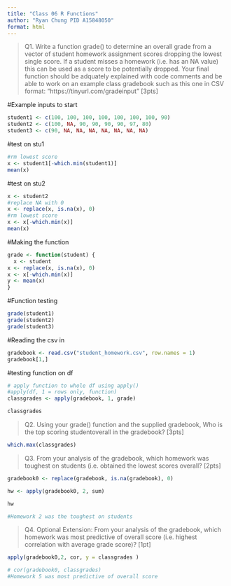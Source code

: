 ```yaml
---
title: "Class 06 R Functions"
author: "Ryan Chung PID A15848050" 
format: html
---
```



>Q1. Write a function grade() to determine an overall grade from a vector of student homework assignment scores dropping the lowest single score. If a student misses a homework (i.e. has an NA value) this can be used as a score to be potentially dropped. Your final function should be adquately explained with code comments and be able to work on an example class gradebook such as this one in CSV format: “https://tinyurl.com/gradeinput” [3pts]

#Example inputs to start

```r
student1 <- c(100, 100, 100, 100, 100, 100, 100, 90)
student2 <- c(100, NA, 90, 90, 90, 90, 97, 80)
student3 <- c(90, NA, NA, NA, NA, NA, NA, NA)

```
#test on stu1
```r
#rm lowest score
x <- student1[-which.min(student1)]
mean(x)

```

#test on stu2
```r
x <- student2
#replace NA with 0
x <- replace(x, is.na(x), 0)
#rm lowest score
x <- x[-which.min(x)]
mean(x)
```

#Making the function
```r
grade <- function(student) {
  x <- student
x <- replace(x, is.na(x), 0)
x <- x[-which.min(x)]
y <- mean(x)
}
```

#Function testing
```r
grade(student1)
grade(student2)
grade(student3)
```

#Reading the csv in
```r
gradebook <- read.csv("student_homework.csv", row.names = 1)
gradebook[1,]
```

#testing function  on df 
```r
# apply function to whole df using apply()
#apply(df, 1 = rows only, function)
classgrades <- apply(gradebook, 1, grade)

classgrades
```

>Q2. Using your grade() function and the supplied gradebook, Who is the top scoring studentoverall in the gradebook? [3pts]

```r
which.max(classgrades)
```

>Q3. From your analysis of the gradebook, which homework was toughest on students (i.e. obtained the lowest scores overall? [2pts]

```r
gradebook0 <- replace(gradebook, is.na(gradebook), 0)

hw <- apply(gradebook0, 2, sum)

hw

#Homework 2 was the toughest on students 
```

>Q4. Optional Extension: From your analysis of the gradebook, which homework was most
predictive of overall score (i.e. highest correlation with average grade score)? [1pt]

```r

apply(gradebook0,2, cor, y = classgrades )

# cor(gradebook0, classgrades)
#Homework 5 was most predictive of overall score
```


